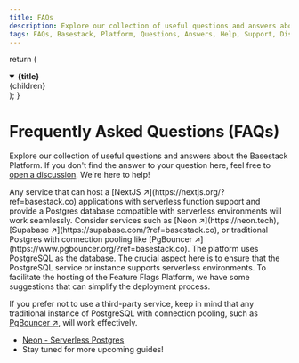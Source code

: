 ```yaml
---
title: FAQs
description: Explore our collection of useful questions and answers about the Basestack Platform.
tags: FAQs, Basestack, Platform, Questions, Answers, Help, Support, Discussion
---
```


  return (
    <details open={isOpen}>
      <summary>
        <strong className="text-lg">{title}</strong>
      </summary>
      <div className="nx-p-2">{children}</div>
    </details>
  );
}

# Frequently Asked Questions (FAQs)

Explore our collection of useful questions and answers about the Basestack Platform. If you don't find the answer to your question here, feel free to [open a discussion](https://github.com/basestack-co/basestack/discussions). We're here to help!

<FAQBox title="What are the requirements for self-hosting" isOpen={false}>
  Any service that can host a [NextJS ↗](https://nextjs.org/?ref=basestack.co) applications with
  serverless function support and provide a Postgres database compatible with
  serverless environments will work seamlessly. Consider services such as [Neon
  ↗](https://neon.tech), [Supabase ↗](https://supabase.com/?ref=basestack.co), or traditional
  Postgres with connection pooling like [PgBouncer
  ↗](https://www.pgbouncer.org/?ref=basestack.co).
</FAQBox>

<FAQBox title="What are the supported databases?" isOpen={false}>
  The platform uses PostgreSQL as the database. The crucial aspect here is to ensure that the PostgreSQL service or instance supports serverless environments. To facilitate the hosting of the Feature Flags Platform, we have some suggestions that can simplify the deployment process.

If you prefer not to use a third-party service, keep in mind that any traditional instance of PostgreSQL with connection pooling, such as [PgBouncer ↗](https://www.pgbouncer.org/?ref=basestack.co), will work effectively.

- [Neon - Serverless Postgres](/self-hosting/database/neon)
- Stay tuned for more upcoming guides!

</FAQBox>
